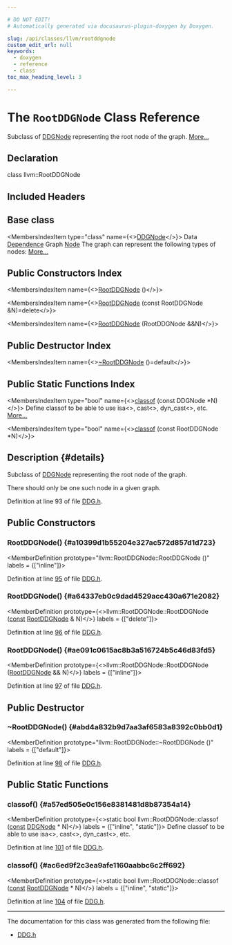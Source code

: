```yaml
---

# DO NOT EDIT!
# Automatically generated via docusaurus-plugin-doxygen by Doxygen.

slug: /api/classes/llvm/rootddgnode
custom_edit_url: null
keywords:
  - doxygen
  - reference
  - class
toc_max_heading_level: 3

---
```





# The `RootDDGNode` Class Reference

<DoxygenPage pluginConfig={pluginConfig}>

Subclass of <a href="/docs/api/classes/llvm/ddgnode">DDGNode</a> representing the root node of the graph. <a href="#details">More...</a>

## Declaration

<CodeBlock>class llvm::RootDDGNode</CodeBlock>

## Included Headers

<IncludesList>
<IncludesListItem
  filePath="llvm/Analysis/DDG.h"
  permalink="/docs/api/files/include/include/llvm/include/llvm/analysis/ddg-h"
  isLocal="true" />
</IncludesList>

## Base class

<MembersIndex>

<MembersIndexItem
  type="class"
  name={<><a href="/docs/api/classes/llvm/ddgnode">DDGNode</a></>}>
Data <a href="/docs/api/classes/llvm/dependence">Dependence</a> Graph <a href="/docs/api/classes/node">Node</a> The graph can represent the following types of nodes: <a href="/docs/api/classes/llvm/ddgnode/#details">More...</a>
</MembersIndexItem>

</MembersIndex>

## Public Constructors Index

<MembersIndex>

<MembersIndexItem
  name={<><a href="#a10399d1b55204e327ac572d857d1d723">RootDDGNode</a> ()</>}>
</MembersIndexItem>

<MembersIndexItem
  name={<><a href="#a64337eb0c9dad4529acc430a671e2082">RootDDGNode</a> (const RootDDGNode &amp;N)=delete</>}>
</MembersIndexItem>

<MembersIndexItem
  name={<><a href="#ae091c0615ac8b3a516724b5c46d83fd5">RootDDGNode</a> (RootDDGNode &amp;&amp;N)</>}>
</MembersIndexItem>

</MembersIndex>

## Public Destructor Index

<MembersIndex>

<MembersIndexItem
  name={<><a href="#abd4a832b9d7aa3af6583a8392c0bb0d1">~RootDDGNode</a> ()=default</>}>
</MembersIndexItem>

</MembersIndex>

## Public Static Functions Index

<MembersIndex>

<MembersIndexItem
  type="bool"
  name={<><a href="#a57ed505e0c156e8381481d8b87354a14">classof</a> (const DDGNode &#42;N)</>}>
Define classof to be able to use isa&lt;&gt;, cast&lt;&gt;, dyn&#95;cast&lt;&gt;, etc. <a href="#a57ed505e0c156e8381481d8b87354a14">More...</a>
</MembersIndexItem>

<MembersIndexItem
  type="bool"
  name={<><a href="#ac6ed9f2c3ea9afe1160aabbc6c2ff692">classof</a> (const RootDDGNode &#42;N)</>}>
</MembersIndexItem>

</MembersIndex>

## Description {#details}

Subclass of <a href="/docs/api/classes/llvm/ddgnode">DDGNode</a> representing the root node of the graph.

There should only be one such node in a given graph.

Definition at line 93 of file <a href="/docs/api/files/include/include/llvm/include/llvm/analysis/ddg-h">DDG.h</a>.

<SectionDefinition>

## Public Constructors

### RootDDGNode() {#a10399d1b55204e327ac572d857d1d723}

<MemberDefinition
  prototype="llvm::RootDDGNode::RootDDGNode ()"
  labels = {["inline"]}>

Definition at line <a href="/docs/api/files/include/include/llvm/include/llvm/analysis/ddg-h/#l00095">95</a> of file <a href="/docs/api/files/include/include/llvm/include/llvm/analysis/ddg-h">DDG.h</a>.
</MemberDefinition>

### RootDDGNode() {#a64337eb0c9dad4529acc430a671e2082}

<MemberDefinition
  prototype={<>llvm::RootDDGNode::RootDDGNode (<a href="/docs/api/files/lib/lib/target/lib/target/aarch64/aarch64promoteconstant-cpp/#a90f8350fecae261c25be85d38b451bff">const</a> <a href="/docs/api/classes/llvm/rootddgnode">RootDDGNode</a> &amp; N)</>}
  labels = {["delete"]}>

Definition at line <a href="/docs/api/files/include/include/llvm/include/llvm/analysis/ddg-h/#l00096">96</a> of file <a href="/docs/api/files/include/include/llvm/include/llvm/analysis/ddg-h">DDG.h</a>.
</MemberDefinition>

### RootDDGNode() {#ae091c0615ac8b3a516724b5c46d83fd5}

<MemberDefinition
  prototype={<>llvm::RootDDGNode::RootDDGNode (<a href="/docs/api/classes/llvm/rootddgnode">RootDDGNode</a> &amp;&amp; N)</>}
  labels = {["inline"]}>

Definition at line <a href="/docs/api/files/include/include/llvm/include/llvm/analysis/ddg-h/#l00097">97</a> of file <a href="/docs/api/files/include/include/llvm/include/llvm/analysis/ddg-h">DDG.h</a>.
</MemberDefinition>

</SectionDefinition>

<SectionDefinition>

## Public Destructor

### ~RootDDGNode() {#abd4a832b9d7aa3af6583a8392c0bb0d1}

<MemberDefinition
  prototype="llvm::RootDDGNode::~RootDDGNode ()"
  labels = {["default"]}>

Definition at line <a href="/docs/api/files/include/include/llvm/include/llvm/analysis/ddg-h/#l00098">98</a> of file <a href="/docs/api/files/include/include/llvm/include/llvm/analysis/ddg-h">DDG.h</a>.
</MemberDefinition>

</SectionDefinition>

<SectionDefinition>

## Public Static Functions

### classof() {#a57ed505e0c156e8381481d8b87354a14}

<MemberDefinition
  prototype={<>static bool llvm::RootDDGNode::classof (<a href="/docs/api/files/lib/lib/target/lib/target/aarch64/aarch64promoteconstant-cpp/#a90f8350fecae261c25be85d38b451bff">const</a> <a href="/docs/api/classes/llvm/ddgnode">DDGNode</a> &#42; N)</>}
  labels = {["inline", "static"]}>
Define classof to be able to use isa&lt;&gt;, cast&lt;&gt;, dyn&#95;cast&lt;&gt;, etc.

Definition at line <a href="/docs/api/files/include/include/llvm/include/llvm/analysis/ddg-h/#l00101">101</a> of file <a href="/docs/api/files/include/include/llvm/include/llvm/analysis/ddg-h">DDG.h</a>.
</MemberDefinition>

### classof() {#ac6ed9f2c3ea9afe1160aabbc6c2ff692}

<MemberDefinition
  prototype={<>static bool llvm::RootDDGNode::classof (<a href="/docs/api/files/lib/lib/target/lib/target/aarch64/aarch64promoteconstant-cpp/#a90f8350fecae261c25be85d38b451bff">const</a> <a href="/docs/api/classes/llvm/rootddgnode">RootDDGNode</a> &#42; N)</>}
  labels = {["inline", "static"]}>

Definition at line <a href="/docs/api/files/include/include/llvm/include/llvm/analysis/ddg-h/#l00104">104</a> of file <a href="/docs/api/files/include/include/llvm/include/llvm/analysis/ddg-h">DDG.h</a>.
</MemberDefinition>

</SectionDefinition>

<hr/>

The documentation for this class was generated from the following file:

<ul>
<li><a href="/docs/api/files/include/include/llvm/include/llvm/analysis/ddg-h">DDG.h</a></li>
</ul>

</DoxygenPage>
